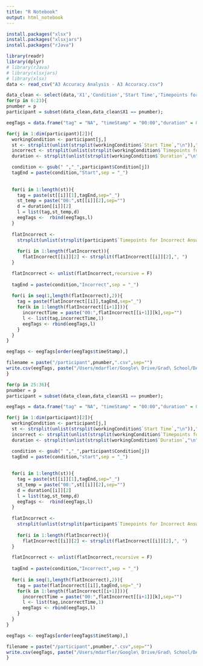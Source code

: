 ```yaml
---
title: "R Notebook"
output: html_notebook
---
```


```r
install.packages("xlsx")
install.packages("xlsxjars")
install.packages("rJava")
```
```r
library(readr)
library(dplyr)
# library(rJava)
# library(xlsxjars)
# library(xlsx)
data <- read_csv("A3 Accuracy Analysis - A3 Accuracy.csv")
```
```r
data_clean <- select(data,'X1','Condition','Start Time','Timepoints for Incorrect Answers','Duration')
for(p in 6:23){
pnumber = p
participant = subset(data_clean,data_clean$X1 == pnumber);

eegTags = data.frame("tag" = "NA", "timeStamp" = "00:00","duration" = 0, stringsAsFactors = FALSE)

for(j in 1:dim(participant)[2]){
  workingCondition <- participant[j,]
  st <- strsplit(unlist(strsplit(workingCondition$`Start Time`,"\n")),": ")
  incorrect <- strsplit(unlist(strsplit(workingCondition$`Timepoints for Incorrect Answers`,"\n")),": ")
  duration <- strsplit(unlist(strsplit(workingCondition$`Duration`,"\n")),": ")

  condition <- gsub(" ","_",participant$Condition[j])
  tagEnd = paste(condition,"Start",sep = "_")
  
  
  for(i in 1:length(st)){
    tag = paste(st[[i]][1],tagEnd,sep="_")
    st_temp = paste("00:",st[[i]][2],sep="")
    d = duration[[i]][2]
    l = list(tag,st_temp,d)
    eegTags <-  rbind(eegTags,l)
  }
  
  flatIncorrect <- 
    strsplit(unlist(strsplit(participant$`Timepoints for Incorrect Answers`[j],"\n")),": ")
  
    for(i in 1:length(flatIncorrect)){
      flatIncorrect[[i]][2] <- strsplit(flatIncorrect[[i]][2],", ")
  }

  flatIncorrect <- unlist(flatIncorrect,recursive = F)
  
  tagEnd = paste(condition,"Incorrect",sep = "_")
  
  for(i in seq(1,length(flatIncorrect),2)){
    tag = paste(flatIncorrect[[i]],tagEnd,sep="_")
    for(k in 1:length(flatIncorrect[[i+1]])){
      incorrectTime = paste("00:",flatIncorrect[[i+1]][k],sep="")
      l <- list(tag,incorrectTime,1)
      eegTags <- rbind(eegTags,l)
    }
  }
}

eegTags <- eegTags[order(eegTags$timeStamp),]

filename = paste("/participant",pnumber,".csv",sep="")
write.csv(eegTags, paste("/Users/mdarfler/Google\ Drive/Grad\ School/DAIL/A3\ Behavior\ Data\ Analysis/A3_Analysis_Code_Repo/EEG\ Tag\ Sheets/participant",pnumber,".csv",sep=""), row.names = FALSE)
}
```
```r
for(p in 25:36){
pnumber = p
participant = subset(data_clean,data_clean$X1 == pnumber);

eegTags = data.frame("tag" = "NA", "timeStamp" = "00:00","duration" = 0, stringsAsFactors = FALSE)

for(j in 1:dim(participant)[2]){
  workingCondition <- participant[j,]
  st <- strsplit(unlist(strsplit(workingCondition$`Start Time`,"\n")),": ")
  incorrect <- strsplit(unlist(strsplit(workingCondition$`Timepoints for Incorrect Answers`,"\n")),": ")
  duration <- strsplit(unlist(strsplit(workingCondition$`Duration`,"\n")),": ")

  condition <- gsub(" ","_",participant$Condition[j])
  tagEnd = paste(condition,"start",sep = "_")
  
  
  for(i in 1:length(st)){
    tag = paste(st[[i]][1],tagEnd,sep="_")
    st_temp = paste("00:",st[[i]][2],sep="")
    d = duration[[i]][2]
    l = list(tag,st_temp,d)
    eegTags <-  rbind(eegTags,l)
  }
  
  flatIncorrect <- 
    strsplit(unlist(strsplit(participant$`Timepoints for Incorrect Answers`[j],"\n")),": ")
  
    for(i in 1:length(flatIncorrect)){
      flatIncorrect[[i]][2] <- strsplit(flatIncorrect[[i]][2],", ")
  }

  flatIncorrect <- unlist(flatIncorrect,recursive = F)
  
  tagEnd = paste(condition,"Incorrect",sep = "_")
  
  for(i in seq(1,length(flatIncorrect),2)){
    tag = paste(flatIncorrect[[i]],tagEnd,sep="_")
    for(k in 1:length(flatIncorrect[[i+1]])){
      incorrectTime = paste("00:",flatIncorrect[[i+1]][k],sep="")
      l <- list(tag,incorrectTime,1)
      eegTags <- rbind(eegTags,l)
    }
  }
}

eegTags <- eegTags[order(eegTags$timeStamp),]

filename = paste("/participant",pnumber,".csv",sep="")
write.csv(eegTags, paste("/Users/mdarfler/Google\ Drive/Grad\ School/DAIL/A3\ Behavior\ Data\ Analysis/A3_Analysis_Code_Repo/EEG\ Tag\ Sheets/participant",pnumber,".csv",sep=""), row.names = FALSE)
}
```

